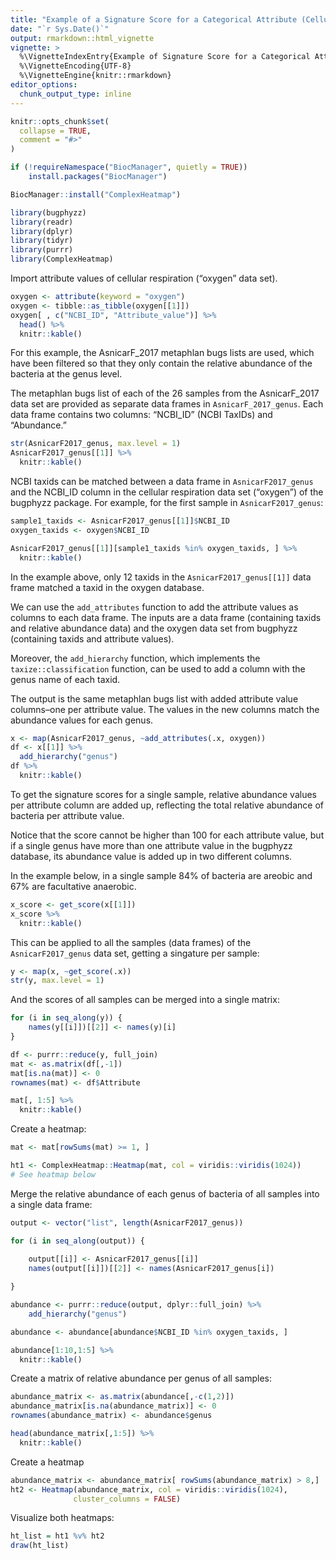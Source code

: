 ```yaml
---
title: "Example of a Signature Score for a Categorical Attribute (Cellular Respiration)"
date: "`r Sys.Date()`"
output: rmarkdown::html_vignette
vignette: >
  %\VignetteIndexEntry{Example of Signature Score for a Categorical Attribute (Cellular Respiration)}
  %\VignetteEncoding{UTF-8}
  %\VignetteEngine{knitr::rmarkdown}
editor_options: 
  chunk_output_type: inline
---
```


```r
knitr::opts_chunk$set(
  collapse = TRUE,
  comment = "#>"
)
```

```r
if (!requireNamespace("BiocManager", quietly = TRUE))
    install.packages("BiocManager")

BiocManager::install("ComplexHeatmap")

library(bugphyzz)
library(readr)
library(dplyr)
library(tidyr)
library(purrr)
library(ComplexHeatmap)
```

Import attribute values of cellular respiration ("oxygen" data set).

```r
oxygen <- attribute(keyword = "oxygen")
oxygen <- tibble::as_tibble(oxygen[[1]])
oxygen[ , c("NCBI_ID", "Attribute_value")] %>% 
  head() %>% 
  knitr::kable()
```

For this example, the AsnicarF_2017 metaphlan bugs lists are used, which have been filtered so that they only contain the relative abundance of the bacteria at the genus level.

The metaphlan bugs list of each of the 26 samples from the AsnicarF_2017 data set are provided as separate data frames in `AsnicarF_2017_genus`. Each data frame contains two columns: "NCBI_ID" (NCBI TaxIDs) and "Abundance."

```r
str(AsnicarF2017_genus, max.level = 1)
AsnicarF2017_genus[[1]] %>% 
  knitr::kable()
```

NCBI taxids can be matched between a data frame in `AsnicarF2017_genus` and the NCBI_ID column in the cellular respiration data set ("oxygen") of the bugphyzz package. For example, for the first sample in `AsnicarF2017_genus`:

```r

sample1_taxids <- AsnicarF2017_genus[[1]]$NCBI_ID
oxygen_taxids <- oxygen$NCBI_ID

AsnicarF2017_genus[[1]][sample1_taxids %in% oxygen_taxids, ] %>% 
  knitr::kable()
```

In the example above, only 12 taxids in the `AsnicarF2017_genus[[1]]` data frame matched a taxid in the oxygen database.

We can use the `add_attributes` function to add the attribute values as columns to each data frame. The inputs are a data frame (containing taxids and relative abundance data) and the oxygen data set from bugphyzz (containing taxids and attribute values).

Moreover, the `add_hierarchy` function, which implements the `taxize::classification` function, can be used to add a column with the genus name of each taxid.

The output is the same metaphlan bugs list with added attribute value columns--one per attribute value. The values in the new columns match the abundance values for each genus.

```r
x <- map(AsnicarF2017_genus, ~add_attributes(.x, oxygen))
df <- x[[1]] %>% 
  add_hierarchy("genus") 
df %>% 
  knitr::kable()

```

To get the signature scores for a single sample, relative abundance values per attribute column are added up, reflecting the total relative abundance of bacteria per attribute value.

Notice that the score cannot be higher than 100 for each attribute value, but if a single genus have more than one attribute value in the bugphyzz database, its abundance value is added up in two different columns.
 
In the example below, in a single sample 84% of bacteria are areobic and 67% are facultative anaerobic.

```r
x_score <- get_score(x[[1]])
x_score %>% 
  knitr::kable()
```

This can be applied to all the samples (data frames) of the `AsnicarF2017_genus` data set, getting a singature per sample:

```r
y <- map(x, ~get_score(.x))
str(y, max.level = 1)
```

And the scores of all samples can be merged into a single matrix:

```r
for (i in seq_along(y)) {
    names(y[[i]])[[2]] <- names(y)[i]
}

df <- purrr::reduce(y, full_join)
mat <- as.matrix(df[,-1])
mat[is.na(mat)] <- 0
rownames(mat) <- df$Attribute

mat[, 1:5] %>% 
  knitr::kable()
```

Create a heatmap:

```r

mat <- mat[rowSums(mat) >= 1, ]

ht1 <- ComplexHeatmap::Heatmap(mat, col = viridis::viridis(1024))
# See heatmap below
```

Merge the relative abundance of each genus of bacteria of all samples  into a single data frame:


```r
output <- vector("list", length(AsnicarF2017_genus))

for (i in seq_along(output)) {
    
    output[[i]] <- AsnicarF2017_genus[[i]]
    names(output[[i]])[[2]] <- names(AsnicarF2017_genus[i])

}

abundance <- purrr::reduce(output, dplyr::full_join) %>%
    add_hierarchy("genus")

abundance <- abundance[abundance$NCBI_ID %in% oxygen_taxids, ]

abundance[1:10,1:5] %>% 
  knitr::kable()
```

Create a matrix of relative abundance per genus of all samples:

```r
abundance_matrix <- as.matrix(abundance[,-c(1,2)])
abundance_matrix[is.na(abundance_matrix)] <- 0
rownames(abundance_matrix) <- abundance$genus

head(abundance_matrix[,1:5]) %>% 
  knitr::kable()
```

Create a heatmap

```r

abundance_matrix <- abundance_matrix[ rowSums(abundance_matrix) > 8,]
ht2 <- Heatmap(abundance_matrix, col = viridis::viridis(1024),
              cluster_columns = FALSE)
```

Visualize both heatmaps:

```r
ht_list = ht1 %v% ht2
draw(ht_list)
```
